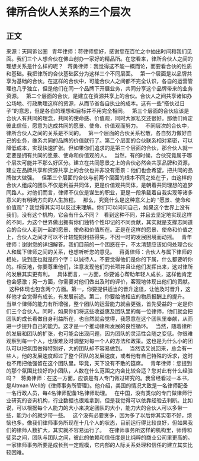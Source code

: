 # 律所合伙人关系的三个层次
## 正文
来源：天同诉讼圈
 
青年律师：蒋律师您好，感谢您在百忙之中抽出时间和我们见面。我们三个人想合伙在佛山创办一家好的精品所。在您看来，律所合伙人之间的理想关系是什么样的呢？
 
蒋勇律师：我觉得这不能一概而论，而要看合伙的性质和基础。我把律所的合伙基础区分为这样三个不同层面。
 
第一个层面是以品牌共享为基础的合伙。在这样的合伙中，可能合伙人之间都不完全认识，各自的运营管理也几乎独立，但是他们在同一个品牌下开展业务，共同分享这个品牌带来的业务资源。
 
第二个层面的合伙，是建立在资源共享上的合伙。合伙人之间共享诸如办公场地、行政助理这样的资源，从而节省各自执业的成本。这有一些“搭伙过日子”的意思，但是各自的理想和目标并不用完全相同。
 
第三个层面的合伙应该是合伙人有共同的理念，共同的使命感、价值观，同时大家私交还很好。那他们肯定彼此信任，愿意为达成共同的愿景、使命、价值观而努力。
 
不同层次的合伙中，律所合伙人之间的关系是不同的。
 
第一个层面的合伙关系松散，各自努力做好自己的业务，维系共同的品牌的价值就行了。第二个层面的合伙联系相对紧密，可以降低成本，实现快速扩张。但如果你们追求的是第三个层面的合伙，那合伙人就一定要是拥有共同的愿景、使命和价值观的人。
 
当然，有的时候，合伙究竟属于哪个层次可能并不那么好区分。建立在共同愿景之上的合伙必然会共享品牌和资源，建立在品牌共享和资源共享上的合伙也并非没有愿景：他们也会希望，把共同的品牌做大做强。
 
但第三个层面的合伙与前两个层面的根本不同之处在于，由这样的合伙人组成的团队不仅是利益共同体，更是价值观共同体，是朝着共同理想的追梦同路人。对他们而言，律师不仅仅是谋生的职业，更是一段承载着自我实现等诸多意义的有明确方向的人生旅程。
 
那么，究竟什么是这种意义上的 “愿景、使命和价值观”？我觉得其实可以反过来理解。你们可以问问自己，如果这个世界上没有我们，没有这个机构，它会有什么不同？
 
看到这种不同，并且去坚定地实现这样的不同，为这个世界做出拥有你们独特个性印记的不同贡献，其实就是支撑志同道合的合伙人走到一起的愿景、使命和价值所在。正是在这样的愿景、使命和价值之上，合伙人之间才可以不计较短期利益得失，不因一时的发展困境而动摇。
 
青年律师：谢谢您的详细解答。我们目前的一个困惑在于，不太清楚应该如何处理合伙人和属下律师之间的关系，也想听听您的意见。
 
蒋勇律师：合伙人与属下律师的相处，说到底也就是四个字：以诚待人。不要觉得他们是你的下属，什么都要听你的。相反地，你要尊重他们，注意发现他们的长项并且让他们发挥出来，这对律所的发展其实更有利。
 
具体而言，一方面，你要诚心帮助年轻人成长，这样他肯定也会感激；另一方面，你需要对他们做出及时的评价，客观地体现出他们的贡献。
 
这种体现也包含两个方面。第一，你要提供适当的晋升途径，让他及时晋升，这样他才会觉得有成长，有发展前途。第二，你要给他相应的物质报酬上的提升。
 
当单个律师的能力有所增强，整个团队的运营能力就会更强，首先受益的一定是你们三个合伙人。同时，如果你们将这些收益惠及团队里的每一位律师，他们就会把团队的成长看做自身利益所在，也自然就会觉得，我愿意在这个团队里奉献，从而进一步提升自己的能力。这才是一个推动律所发展的良性循环。
 
当然，随着律所的发展和团队的扩张，也可能会出现问题，因为团队的灵活性会随之变低。你很难观察到每一个人，也很难及时调整对每一个人的方法和政策。这也是为什么小的团队可以把氛围做得特别好，大的团队却不容易做到。
 
当然话又说回来，总会有一些人，他的发展速度超过了整个团队的发展速度，或者他有自己特殊的诉求，这时也不用把他强留在这个团队里。毕竟，天下没有不散的筵席。
 
青年律师：您提到的那个氛围比较好的小团队，人数在什么范围之内会比较合适？您对此有什么经验吗？
 
蒋勇律师：在这一方面，应该是有人专门做过研究的。我曾经看过一本书，是Altman Well的《律师事务所管理》。他介绍，美国的情况大致是一名律师配备一名行政人员，每4名律师配备1名律师助理。
 
在中国，没有类似的专门做律师行业研究的咨询机构，行业数据也很难拿到，但是我觉得可以依靠经验去判断。比如说，可以根据每个人能力的大小来决定团队的大小，能力大的合伙人可以多带一些，能力小的就少带一些。
 
这个没有必要贪多，因为多了以后你其实带不好，烦恼也多。像我们律师事务所现在十几个人的状态，目前运行得比较良好，但如果我们的律师人数扩大，其实就不容易运行了。
 
在律师事务所这样的机构里，师傅和徒弟之间，团队与团队之间，彼此的依赖和信任度是比纯粹的商业公司里更高的。一家律师事务所要是成长到一定规模，它内部的人际关系处理和信任的建立其实比较困难。
 
